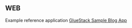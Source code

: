 ## WEB

Example reference application [GlueStack Sample Blog App](https://www.notion.so/GlueStack-Sample-Blog-App-7ec7686e9dc843ddb06be95b4c31745f)
